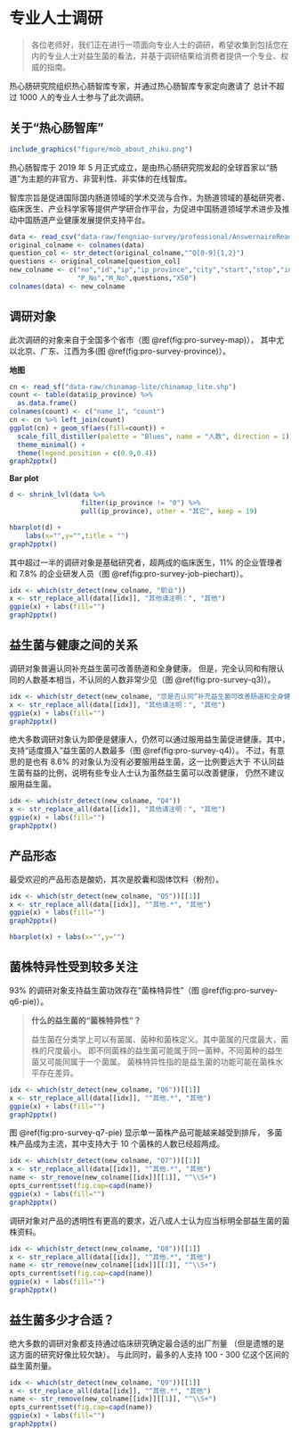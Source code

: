 # 专业人士调研


> 各位老师好，我们正在进行一项面向专业人士的调研，希望收集到包括您在内的专业人士对益生菌的看法，并基于调研结果给消费者提供一个专业、权威的指南。

热心肠研究院组织热心肠智库专家，并通过热心肠智库专家定向邀请了
总计不超过 1000 人的专业人士参与了此次调研。


## 关于“热心肠智库”


```r
include_graphics("figure/mob_about_zhiku.png")
```


热心肠智库于 2019 年 5 月正式成立，是由热心肠研究院发起的全球首家以“肠道”为主题的非官方、非营利性、非实体的在线智库。

智库宗旨是促进国际国内肠道领域的学术交流与合作，为肠道领域的基础研究者、临床医生、产业科学家等提供产学研合作平台，为促进中国肠道领域学术进步及推动中国肠道产业健康发展提供支持平台。

```r
data <- read_csv("data-raw/fengniao-survey/professional/AnswernaireReadable.csv")
original_colname <- colnames(data)
question_col <- str_detect(original_colname,"^Q[0-9]{1,2}")
questions <- original_colname[question_col]
new_colname <- c("no","id","ip","ip_province","city","start","stop","interval","status",
                 "P_No","M_No",questions,"X50")
colnames(data) <- new_colname
```


## 调研对象

此次调研的对象来自于全国多个省市（图 \@ref(fig:pro-survey-map)），
其中尤以北京、广东、江西为多(图 \@ref(fig:pro-survey-province)）。

**地图**

```r
cn <- read_sf("data-raw/chinamap-lite/chinamap_lite.shp")
count <- table(data$ip_province) %>%
  as.data.frame()
colnames(count) <- c("name_1", "count")
cn <- cn %>% left_join(count)
ggplot(cn) + geom_sf(aes(fill=count)) +
  scale_fill_distiller(palette = "Blues", name = "人数", direction = 1) + 
  theme_minimal() +
  theme(legend.position = c(0.9,0.4)) 
graph2pptx()
```

**Bar plot**

```r
d <- shrink_lvl(data %>% 
                  filter(ip_province != "0") %>% 
                  pull(ip_province), other = "其它", keep = 19)

hbarplot(d) +
    labs(x="",y="",title = "")
graph2pptx()
```

其中超过一半的调研对象是基础研究者，超两成的临床医生，11% 的企业管理者和
7.8% 的企业研发人员（图 \@ref(fig:pro-survey-job-piechart)）。

```r
idx <- which(str_detect(new_colname, "职业"))
x <- str_replace_all(data[[idx]], "其他请注明：", "其他")
ggpie(x) + labs(fill="") 
graph2pptx()
```

## 益生菌与健康之间的关系

调研对象普遍认同补充益生菌可改善肠道和全身健康。
但是，完全认同和有限认同的人数基本相当，不认同的人数非常少见（图 \@ref(fig:pro-survey-q3)）。



```r
idx <- which(str_detect(new_colname, "您是否认同“补充益生菌可改善肠道和全身健康”？"))
x <- str_replace_all(data[[idx]], "其他请注明：", "其他")
ggpie(x) + labs(fill="") 
graph2pptx()
```
绝大多数调研对象认为即便是健康人，仍然可以通过服用益生菌促进健康。其中，
支持“适度摄入”益生菌的人数最多（图 \@ref(fig:pro-survey-q4)）。
不过，有意思的是也有 8.6% 的对象认为没有必要服用益生菌，这一比例要远大于
不认同益生菌有益的比例，说明有些专业人士认为虽然益生菌可以改善健康，
仍然不建议服用益生菌。


```r
idx <- which(str_detect(new_colname, "Q4"))
x <- str_replace_all(data[[idx]], "其他请注明：", "其他")
ggpie(x) + labs(fill="") 
graph2pptx()
```



## 产品形态


最受欢迎的产品形态是酸奶，其次是胶囊和固体饮料（粉剂）。

```r
idx <- which(str_detect(new_colname, "Q5"))[[1]]
x <- str_replace_all(data[[idx]], "^其他.*", "其他")
ggpie(x) + labs(fill="") 
graph2pptx()
```
```r
hbarplot(x) + labs(x="",y="")
```

## 菌株特异性受到较多关注

93% 的调研对象支持益生菌功效存在“菌株特异性”（图 \@ref(fig:pro-survey-q6-pie)）。

> **什么的益生菌的“菌株特异性”？**
> 
> 益生菌在分类学上可以有菌属、菌种和菌株定义。其中菌属的尺度最大，菌株的尺度最小。
即不同菌株的益生菌可能属于同一菌种，不同菌种的益生菌又可能同属于一个菌属。
菌株特异性指的是益生菌的功能可能在菌株水平存在差异。

```r
idx <- which(str_detect(new_colname, "Q6"))[[1]]
x <- str_replace_all(data[[idx]], "^其他.*", "其他")
ggpie(x) + labs(fill="") 
graph2pptx()
```

图 \@ref(fig:pro-survey-q7-pie) 显示单一菌株产品可能越来越受到排斥，
多菌株产品成为主流，其中支持大于 10 个菌株的人数已经超两成。

```r
idx <- which(str_detect(new_colname, "Q7"))[[1]]
x <- str_replace_all(data[[idx]], "^其他.*", "其他")
name <- str_remove(new_colname[[idx]][[1]], "^\\S+")
opts_current$set(fig.cap=capd(name))
ggpie(x) + labs(fill="") 
graph2pptx()
```
调研对象对产品的透明性有更高的要求，近八成人士认为应当标明全部益生菌的菌株资料。

```r
idx <- which(str_detect(new_colname, "Q8"))[[1]]
x <- str_replace_all(data[[idx]], "^其他.*", "其他")
name <- str_remove(new_colname[[idx]][[1]], "^\\S+")
opts_current$set(fig.cap=capd(name))
ggpie(x) + labs(fill="") 
graph2pptx()
```

## 益生菌多少才合适？

绝大多数的调研对象都支持通过临床研究确定最合适的出厂剂量
（但是遗憾的是这方面的研究好像比较欠缺）。
与此同时，最多的人支持 100 - 300 亿这个区间的益生菌剂量。


```r
idx <- which(str_detect(new_colname, "Q9"))[[1]]
x <- str_replace_all(data[[idx]], "^其他.*", "其他")
name <- str_remove(new_colname[[idx]][[1]], "^\\S+")
opts_current$set(fig.cap=capd(name))
ggpie(x) + labs(fill="") 
graph2pptx()
```







